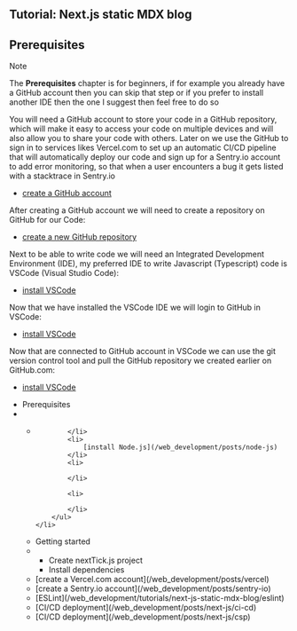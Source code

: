 <article>

# Tutorial: Next.js static MDX blog

## Prerequisites

> [!NOTE]  
> The **Prerequisites** chapter is for beginners, if for example you already have a GitHub account then you can skip that step or if you prefer to install another IDE then the one I suggest then feel free to do so

You will need a GitHub account to store your code in a GitHub repository, which will make it easy to access your code on multiple devices and will also allow you to share your code with others. Later on we use the GitHub to sign in to services likes Vercel.com to set up an automatic CI/CD pipeline that will automatically deploy our code and sign up for a Sentry.io account to add error monitoring, so that when a user encounters a bug it gets listed with a stacktrace in Sentry.io

* [create a GitHub account](/web_development/posts/github)

After creating a GitHub account we will need to create a repository on GitHub for our Code:

* [create a new GitHub repository](/web_development/posts/github#create-a-repository)

Next to be able to write code we will need an Integrated Development Environment (IDE), my preferred IDE to write Javascript (Typescript) code is VSCode (Visual Studio Code):

* [install VSCode](/web_development/posts/vscode)

Now that we have installed the VSCode IDE we will login to GitHub in VSCode:

* [install VSCode](/web_development/posts/vscode#login-to-your-github-account)

Now that are connected to GitHub account in VSCode we can use the git version control tool and pull the GitHub repository we created earlier on GitHub.com:

* [install VSCode](/web_development/posts/vscode)



<ul>
    <li>Prerequisites</li>
    <li>
        <ul>
            <li>
                
            </li>
            <li>
                [install Node.js](/web_development/posts/node-js)
            </li>
            <li>
                
            </li>

            <li>
                
            </li>
        </ul>
    </li>
</ul>

<ul>
    <li>Getting started</li>
    <li>
        <ul>
            <li>
                Create nextTick.js project
            </li>
            <li>
                Install dependencies
            </li>
        </ul>
    </li>
</ul>

<ul>
    <li>
        [create a Vercel.com account](/web_development/posts/vercel)
    </li>
    <li>
        [create a Sentry.io account](/web_development/posts/sentry-io)
    </li>
</ul>

<ul>
    <li>
        [ESLint](/web_development/tutorials/next-js-static-mdx-blog/eslint)
    </li>
    <li>
        [CI/CD deployment](/web_development/posts/next-js/ci-cd)
    </li>
    <li>
        [CI/CD deployment](/web_development/posts/next-js/csp)
    </li>
</ul>

</article>